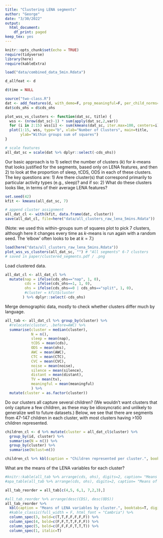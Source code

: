 ```yaml
---
title: "Clustering LENA segments"
author: "George"
date: "3/30/2022"
output:
  html_document:
    df_print: paged
keep_tex: yes
---
```


```r
knitr::opts_chunk$set(echo = TRUE)
require(tidyverse)
library(here)
require(kableExtra)

load("data/combined_data_5min.Rdata")

d_allfeat <- d

d$time = NULL

source("two-class.R")
dat <- add_features(d, with_demo=F, prop_meaningful=F, per_child_norms=F)
dat$cds_ohs = d$cds_ohs

plot_wss_vs_clusters <- function(dat_sc, title) {
  wss <- (nrow(dat_sc)-1) * sum(apply(dat_sc,2,var))
  for (i in 2:15) wss[i] <- sum(kmeans(dat_sc, iter.max=100, centers=i)$withinss)
  plot(1:15, wss, type="b", xlab="Number of Clusters", main=title,
       ylab="Within groups sum of squares")
}

# scale features
all_dat_sc = scale(dat %>% dplyr::select(-cds_ohs)) 
```

Our basic approach is to 1) select the number of clusters ($k$) for $k$-means that looks justified for the segments, based only on LENA features, and then 2) to look at the proportion of sleep, tCDS, ODS in each of these clusters. 
The key questions are: 1) Are there cluster(s) that correspond primarily to particular activity types (e.g., sleep)? and if so: 2) What do these clusters looks like, in terms of their average LENA features?

```r
set.seed(42)
kfit <- kmeans(all_dat_sc, 7) 

# append cluster assignment
all_dat_cl <- with(kfit, data.frame(dat, cluster))
save(all_dat_cl, file=here("data/all_clusters_raw_lena_5mins.Rdata"))
```

(Note: we used this within-groups sum of squares plot to pick 7 clusters, although here it changes every time as $k$-means is run again with a random seed. The 'elbow' often looks to be at $k=7$.)

```r
load(here("data/all_clusters_raw_lena_5mins.Rdata"))
plot_wss_vs_clusters(all_dat_sc, "") # "All segments" 6-7 clusters
# saved in paper/clustered_segments.pdf / .png
```


Load clustered data.

```r
all_dat_cl <- all_dat_cl %>% 
  mutate(nap = ifelse(cds_ohs=="nap", 1, 0),
         cds = ifelse(cds_ohs==1, 1, 0),
         ohs = ifelse(cds_ohs==0 | cds_ohs=="split", 1, 0),
         #cluster = kfit$cluster
        ) %>% dplyr::select(-cds_ohs)
```

Merge demographic data, mostly to check whether clusters differ much by language.

```r
all_tab <- all_dat_cl %>% group_by(cluster) %>%
  #relocate(cluster, .before=AWC) %>%
  summarise(cluster = median(cluster), 
            N = n(),
            sleep = mean(nap),
            tCDS = mean(cds),
            ODS = mean(ohs),
            AWC = mean(AWC),
            CTC = mean(CTC),
            CVC = mean(CVC),
            noise = mean(noise),
            silence = mean(silence),
            distant = mean(distant),
            TV = mean(tv),
            meaningful = mean(meaningful)
            ) %>%
  mutate(cluster = as.factor(cluster))
```

Do our clusters all capture several children? (We wouldn't want clusters that only capture a few children, as these may be idiosyncratic and unlikely to generalize well to future datasets.)
Below, we see that there are segments from 47-147 children in each cluster, with most clusters having >100 children represented.

```r
children_cl <- d %>% mutate(cluster = all_dat_cl$cluster) %>% 
  group_by(id, cluster) %>% 
  summarise(N = n()) %>%
  group_by(cluster) %>% 
  summarise(Nclust=n()) 

children_cl %>% kbl(caption = "Children represented per cluster.", booktabs=T)
```

What are the means of the LENA variables for each cluster?

```r
#knitr::kable(all_tab %>% arrange(cds, ohs), digits=2, caption= "Means of LENA variables by cluster.")
#apa_table(all_tab %>% arrange(cds, ohs), digits=2, caption= "Means of LENA variables by cluster.") 

all_tab_reorder = all_tab[c(4,5, 6,1, 7,2,3),]

#all_tab_reorder %>% arrange(desc(CDS), desc(ODS)) 
all_tab_reorder %>%
  kbl(caption = "Means of LENA variables by cluster.", booktabs=T, digits=2) %>%
  #kable_classic(full_width = F, html_font = "Cambria") %>%
  column_spec(3, bold=c(T,T,F,F,F,F,F)) %>%
  column_spec(4, bold=c(F,F,T,T,F,F,F)) %>%
  column_spec(5, bold=c(F,F,F,F,T,T,T)) %>%
  column_spec(1, italic=T) 
```

